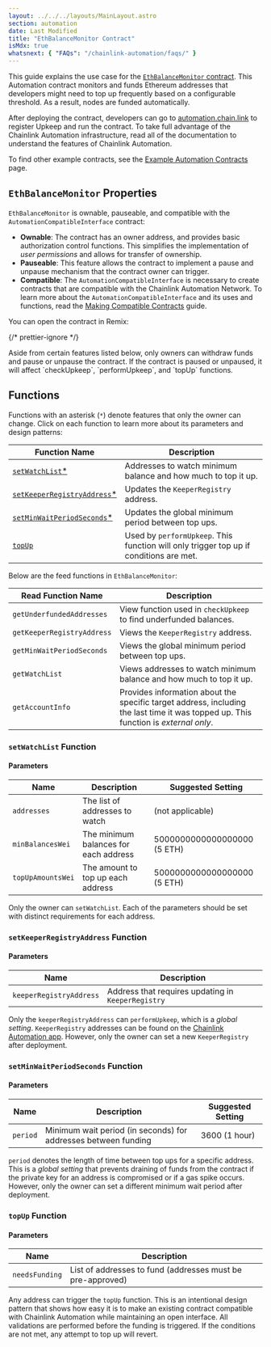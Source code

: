 ```yaml
---
layout: ../../../layouts/MainLayout.astro
section: automation
date: Last Modified
title: "EthBalanceMonitor Contract"
isMdx: true
whatsnext: { "FAQs": "/chainlink-automation/faqs/" }
---
```



This guide explains the use case for the [`EthBalanceMonitor` contract](https://github.com/smartcontractkit/chainlink/blob/develop/contracts/src/v0.8/upkeeps/EthBalanceMonitor.sol). This Automation contract monitors and funds Ethereum addresses that developers might need to top up frequently based on a configurable threshold. As a result, nodes are funded automatically.

After deploying the contract, developers can go to [automation.chain.link](https://automation.chain.link/) to register Upkeep and run the contract. To take full advantage of the Chainlink Automation infrastructure, read all of the documentation to understand the features of Chainlink Automation.

To find other example contracts, see the [Example Automation Contracts](/chainlink-automation/util-overview/) page.

## `EthBalanceMonitor` Properties

`EthBalanceMonitor` is ownable, pauseable, and compatible with the `AutomationCompatibleInterface` contract:

- **Ownable**: The contract has an owner address, and provides basic authorization control functions. This simplifies the implementation of _user permissions_ and allows for transfer of ownership.
- **Pauseable**: This feature allows the contract to implement a pause and unpause mechanism that the contract owner can trigger.
- **Compatible**: The `AutomationCompatibleInterface` is necessary to create contracts that are compatible with the Chainlink Automation Network. To learn more about the `AutomationCompatibleInterface` and its uses and functions, read the [Making Compatible Contracts](/chainlink-automation/compatible-contracts/) guide.

You can open the contract in Remix:

{/* prettier-ignore */}
<CodeSample src="samples/Automation/EthBalanceMonitor.sol" showButtonOnly/>

<Aside type="note" title="Note on Owner Settings">
  Aside from certain features listed below, only owners can withdraw funds and pause or unpause the contract. If the
  contract is paused or unpaused, it will affect `checkUpkeep`, `performUpkeep`, and `topUp` functions.
</Aside>

## Functions

Functions with an asterisk (`*`) denote features that only the owner can change. Click on each function to learn more about its parameters and design patterns:

| Function Name                                                      | Description                                                                            |
| ------------------------------------------------------------------ | -------------------------------------------------------------------------------------- |
| [`setWatchList`\*](#setwatchlist-function)                         | Addresses to watch minimum balance and how much to top it up.                          |
| [`setKeeperRegistryAddress`\*](#setkeeperregistryaddress-function) | Updates the `KeeperRegistry` address.                                                  |
| [`setMinWaitPeriodSeconds`\*](#setminwaitperiodseconds-function)   | Updates the global minimum period between top ups.                                     |
| [`topUp`](#topup-function)                                         | Used by `performUpkeep`. This function will only trigger top up if conditions are met. |

Below are the feed functions in `EthBalanceMonitor`:

| Read Function Name         | Description                                                                                                                         |
| -------------------------- | ----------------------------------------------------------------------------------------------------------------------------------- |
| `getUnderfundedAddresses`  | View function used in `checkUpkeep` to find underfunded balances.                                                                   |
| `getKeeperRegistryAddress` | Views the `KeeperRegistry` address.                                                                                                 |
| `getMinWaitPeriodSeconds`  | Views the global minimum period between top ups.                                                                                    |
| `getWatchList`             | Views addresses to watch minimum balance and how much to top it up.                                                                 |
| `getAccountInfo`           | Provides information about the specific target address, including the last time it was topped up. This function is _external only_. |

### `setWatchList` Function

#### Parameters

| Name              | Description                           | Suggested Setting           |
| ----------------- | ------------------------------------- | --------------------------- |
| `addresses`       | The list of addresses to watch        | (not applicable)            |
| `minBalancesWei`  | The minimum balances for each address | 5000000000000000000 (5 ETH) |
| `topUpAmountsWei` | The amount to top up each address     | 5000000000000000000 (5 ETH) |

Only the owner can `setWatchList`. Each of the parameters should be set with distinct requirements for each address.

### `setKeeperRegistryAddress` Function

#### Parameters

| Name                    | Description                                        |
| ----------------------- | -------------------------------------------------- |
| `keeperRegistryAddress` | Address that requires updating in `KeeperRegistry` |

Only the `keeperRegistryAddress` can `performUpkeep`, which is a _global setting_. `KeeperRegistry` addresses can be found on the [Chainlink Automation app](https://automation.chain.link/). However, only the owner can set a new `KeeperRegistry` after deployment.

### `setMinWaitPeriodSeconds` Function

#### Parameters

| Name     | Description                                                    | Suggested Setting |
| -------- | -------------------------------------------------------------- | ----------------- |
| `period` | Minimum wait period (in seconds) for addresses between funding | 3600 (1 hour)     |

`period` denotes the length of time between top ups for a specific address. This is a _global setting_ that prevents draining of funds from the contract if the private key for an address is compromised or if a gas spike occurs. However, only the owner can set a different minimum wait period after deployment.

### `topUp` Function

#### Parameters

| Name           | Description                                                |
| -------------- | ---------------------------------------------------------- |
| `needsFunding` | List of addresses to fund (addresses must be pre-approved) |

Any address can trigger the `topUp` function. This is an intentional design pattern that shows how easy it is to make an existing contract compatible with Chainlink Automation while maintaining an open interface. All validations are performed before the funding is triggered. If the conditions are not met, any attempt to top up will revert.
